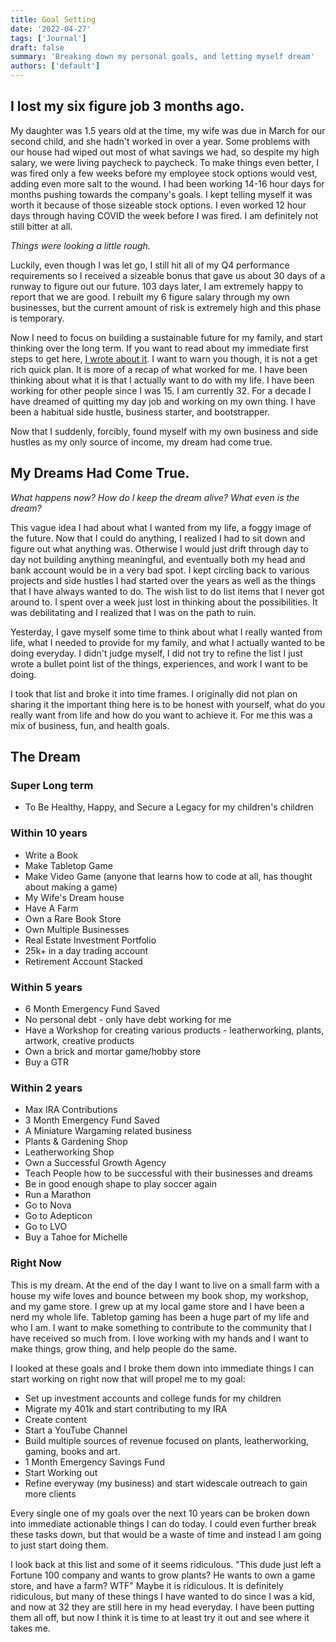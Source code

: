```yaml
---
title: Goal Setting
date: '2022-04-27'
tags: ['Journal']
draft: false
summary: 'Breaking down my personal goals, and letting myself dream'
authors: ['default']
---
```


## I lost my six figure job 3 months ago.

My daughter was 1.5 years old at the time, my wife was due in March for our second
child, and she hadn't worked in over a year. Some problems with our house had wiped out most of what savings we had, so despite my high salary,
we were living paycheck to paycheck. To make things even better, I was fired only a few weeks before my employee stock options would vest, adding even
more salt to the wound. I had been working 14-16 hour days for months pushing towards the company's goals. I kept telling myself it was worth it
because of those sizeable stock options. I even worked 12 hour days through having COVID the week before I was fired. I am definitely not still bitter at all.

_Things were looking a little rough._

Luckily, even though I was let go, I still hit all of my Q4 performance requirements so I received a sizeable bonus that gave us about 30 days of a runway
to figure out our future. 103 days later, I am extremely happy to report that we are good. I rebuilt my 6 figure salary through my own businesses, but
the current amount of risk is extremely high and this phase is temporary.

Now I need to focus on building a sustainable future for my family, and start thinking over the long term. If you want to read about my immediate first steps to get here, [I wrote about it](/blog/i-lost-my-job-what-now). I want to warn you though, it is not a get rich quick
plan. It is more of a recap of what worked for me. I have been thinking about what it is that I actually want to do with my life. I have
been working for other people since I was 15. I am currently 32. For a decade I have dreamed of quitting my day job and working on my own thing. I have
been a habitual side hustle, business starter, and bootstrapper.

Now that I suddenly, forcibly, found myself with my own business and side hustles as my only source of income, my dream had come true.

## My Dreams Had Come True.

_What happens now? How do I keep the dream alive? What even is the dream?_

This vague idea I had about what I wanted from my life, a foggy image of
the future. Now that I could do anything, I realized I had to sit down and figure out what anything was. Otherwise I would just drift through day to day
not building anything meaningful, and eventually both my head and bank account would be in a very bad spot. I kept circling back to various projects and
side hustles I had started over the years as well as the things that I have always wanted to do. The wish list to do list items that I never got around to.
I spent over a week just lost in thinking about the possibilities. It was debilitating and I realized that I was on the path to ruin.

Yesterday, I gave myself some time to think about what I really wanted from life, what I needed to provide for my family, and what I actually wanted to be
doing everyday. I didn't judge myself, I did not try to refine the list I just wrote a bullet point list of the things, experiences, and work I want to be doing.

I took that list and broke it into time frames. I originally did not plan on sharing it the important thing here is to be honest with yourself, what do you
really want from life and how do you want to achieve it. For me this was a mix of business, fun, and health goals.

## The Dream

### Super Long term

- To Be Healthy, Happy, and Secure a Legacy for my children's children

### Within 10 years

- Write a Book
- Make Tabletop Game
- Make Video Game (anyone that learns how to code at all, has thought about making a game)
- My Wife's Dream house
- Have A Farm
- Own a Rare Book Store
- Own Multiple Businesses
- Real Estate Investment Portfolio
- 25k+ in a day trading account
- Retirement Account Stacked

### Within 5 years

- 6 Month Emergency Fund Saved
- No personal debt - only have debt working for me
- Have a Workshop for creating various products - leatherworking, plants, artwork, creative products
- Own a brick and mortar game/hobby store
- Buy a GTR

### Within 2 years

- Max IRA Contributions
- 3 Month Emergency Fund Saved
- A Miniature Wargaming related business
- Plants & Gardening Shop
- Leatherworking Shop
- Own a Successful Growth Agency
- Teach People how to be successful with their businesses and dreams
- Be in good enough shape to play soccer again
- Run a Marathon
- Go to Nova
- Go to Adepticon
- Go to LVO
- Buy a Tahoe for Michelle

### Right Now

This is my dream. At the end of the day I want to live on a small farm with a house my wife loves and bounce between my book shop, my workshop, and my game store.
I grew up at my local game store and I have been a nerd my whole life. Tabletop gaming has been a huge part of my life and who I am. I want to make something to contribute
to the community that I have received so much from. I love working with my hands and I want to make things, grow thing, and help people do the same.

I looked at these goals and I broke them down into immediate things I can start working on right now that will propel me to my goal:

- Set up investment accounts and college funds for my children
- Migrate my 401k and start contributing to my IRA
- Create content
- Start a YouTube Channel
- Build multiple sources of revenue focused on plants, leatherworking, gaming, books and art.
- 1 Month Emergency Savings Fund
- Start Working out
- Refine everyway (my business) and start widescale outreach to gain more clients

Every single one of my goals over the next 10 years can be broken down into immediate actionable things I can do today. I could even further break these
tasks down, but that would be a waste of time and instead I am going to just start doing them.

I look back at this list and some of it seems ridiculous. "This dude just left a Fortune 100 company and wants to grow plants? He wants to own a game store, and have a farm? WTF"
Maybe it is ridiculous. It is definitely ridiculous, but many of these things I have wanted to do since I was a kid, and now at 32 they are still here in my head everyday.
I have been putting them all off, but now I think it is time to at least try it out and see where it takes me.
